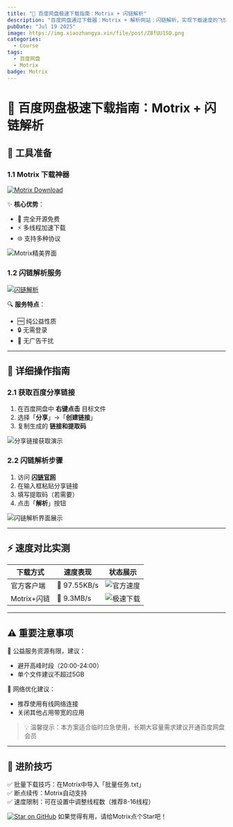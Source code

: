 ```yaml
---
title: "🚀 百度网盘极速下载指南：Motrix + 闪链解析"
description: "百度网盘通过下载器：Motrix + 解析网站：闪链解析，实现下载速度的飞快提升！"
pubDate: "Jul 19 2025"
image: https://img.xiaozhangya.xin/file/post/Z8fUU1SO.png
categories:
  - Course
tags:
  - 百度网盘
  - Motrix
badge: Motrix
---
```


# 🚀 百度网盘极速下载指南：Motrix + 闪链解析

## 🔧 工具准备

### 1.1 Motrix 下载神器

[![Motrix Download](https://img.shields.io/badge/下载-Motrix-%2300a1d6?style=for-the-badge&logo=appveyor)](https://motrix.app/zh-CN/download)

✨ **核心优势**：

- 💯 完全开源免费
- ⚡ 多线程加速下载
- 🌐 支持多种协议

![Motrix精美界面](https://picbed.xiaozhangya.xin/picbed/20250715134445086.png)

### 1.2 闪链解析服务

[![闪链解析](https://img.shields.io/badge/访问-闪链解析-%23ff4d4f?style=for-the-badge)](https://mf.dp.wpurl.cc/user/parse)

🔍 **服务特点**：

- 🆓 纯公益性质
- 🔒 无需登录
- 🚫 无广告干扰

---

## 📝 详细操作指南

### 2.1 获取百度分享链接

1. 在百度网盘中 **右键点击** 目标文件
2. 选择「**分享**」→「**创建链接**」
3. 复制生成的 **链接和提取码**

![分享链接获取演示](https://picbed.xiaozhangya.xin/picbed/20250715133250319.png)

### 2.2 闪链解析步骤

1. 访问 [**闪链官网**](https://mf.dp.wpurl.cc/user/parse)
2. 在输入框粘贴分享链接
3. 填写提取码（若需要）
4. 点击「**解析**」按钮

![闪链解析界面展示](https://picbed.xiaozhangya.xin/picbed/20250715134129671.png)

---

## ⚡ 速度对比实测

| 下载方式    | 速度表现    | 状态展示                                                     |
| ----------- | ----------- | ------------------------------------------------------------ |
| 官方客户端  | 🐢 97.55KB/s | ![官方速度](https://picbed.xiaozhangya.xin/picbed/20250715134311368.png) |
| Motrix+闪链 | 🚀 9.3MB/s   | ![极速下载](https://picbed.xiaozhangya.xin/picbed/20250715134230296.png) |

---

## ⚠️ 重要注意事项

🔹 公益服务资源有限，建议：

- 避开高峰时段（20:00-24:00）
- 单个文件建议不超过5GB

🔹 网络优化建议：

- 推荐使用有线网络连接
- 关闭其他占用带宽的应用

> 💡 温馨提示：本方案适合临时应急使用，长期大容量需求建议开通百度网盘会员

---

## 🌟 进阶技巧

✅ 批量下载技巧：在Motrix中导入「批量任务.txt」  
✅ 断点续传：Motrix自动支持  
✅ 速度限制：可在设置中调整线程数（推荐8-16线程）

[![Star on GitHub](https://img.shields.io/github/stars/agalwood/Motrix.svg?style=social)](https://github.com/agalwood/Motrix) 如果觉得有用，请给Motrix点个Star吧！
